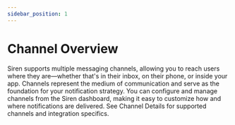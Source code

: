 ```yaml
---
sidebar_position: 1
---
```

# Channel Overview

Siren supports multiple messaging channels, allowing you to reach users where they are—whether that's in their inbox, on their phone, or inside your app. Channels represent the medium of communication and serve as the foundation for your notification strategy.
You can configure and manage channels from the Siren dashboard, making it easy to customize how and where notifications are delivered.
See Channel Details for supported channels and integration specifics.
